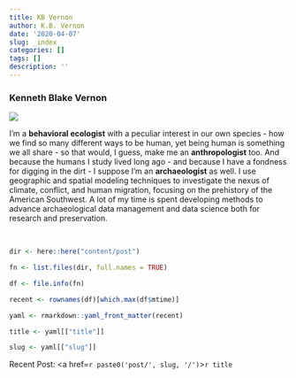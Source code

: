 ```yaml
---
title: KB Vernon
author: K.B. Vernon
date: '2020-04-07'
slug: _index
categories: []
tags: []
description: ''
---
```


### __Kenneth Blake Vernon__

![](/figures/Comb_Ridge.jpg)

I'm a __behavioral ecologist__ with a peculiar interest in our own species - how we find so many different ways to be human, yet being human is something we all share - so that would, I guess, make me an __anthropologist__ too. And because the humans I study lived long ago - and because I have a fondness for digging in the dirt - I suppose I'm an __archaeologist__ as well. I use geographic and spatial modeling techniques to investigate the nexus of climate, conflict, and human migration, focusing on the prehistory of the American Southwest. A lot of my time is spent developing methods to advance archaeological data management and data science both for research and preservation.  

<br>

```r

dir <- here::here("content/post")

fn <- list.files(dir, full.names = TRUE)

df <- file.info(fn)

recent <- rownames(df)[which.max(df$mtime)]

yaml <- rmarkdown::yaml_front_matter(recent)

title <- yaml[["title"]]

slug <- yaml[["slug"]]

```

Recent Post: <a href=`r paste0('post/', slug, '/')`>`r title`</a>
